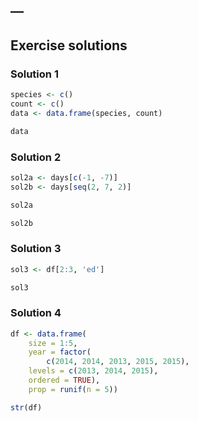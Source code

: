 ---
---

## Exercise solutions

### Solution 1

```r
species <- c()
count <- c()
data <- data.frame(species, count)
```

```r
data
```

<!--split-->

### Solution 2

```r
sol2a <- days[c(-1, -7)]
sol2b <- days[seq(2, 7, 2)]
```

```r
sol2a
```

```r
sol2b
```

<!--split-->

### Solution 3

```r
sol3 <- df[2:3, 'ed']
```

```r
sol3
```

<!--split-->

### Solution 4

```r
df <- data.frame(
    size = 1:5,
    year = factor(
        c(2014, 2014, 2013, 2015, 2015),
	levels = c(2013, 2014, 2015),
	ordered = TRUE),
    prop = runif(n = 5))
```

```r
str(df)
```
